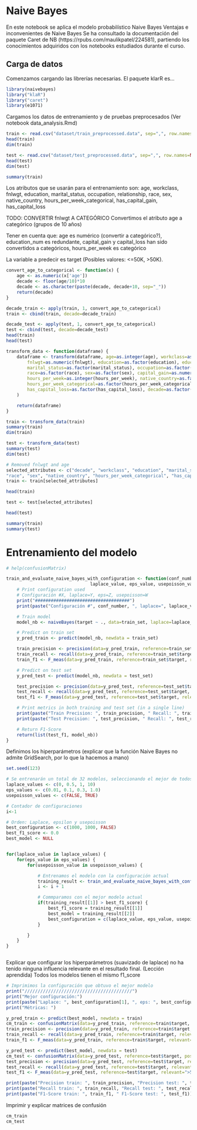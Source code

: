 # Naive Bayes
En este notebook se aplica el modelo probabilístico Naive Bayes
Ventajas e inconvenientes de Naive Bayes
Se ha consultado la documentación del paquete Caret de NB (https://rpubs.com/maulikpatel/224581), partiendo los conocimientos adquiridos con los notebooks estudiados durante el curso.

## Carga de datos
Comenzamos cargando las librerías necesarias.
El paquete klarR es...

```r
library(naivebayes)
library("klaR")
library("caret")
library(e1071)
```

Cargamos los datos de entrenamiento y de pruebas preprocesados (Ver notebook data_analysis.Rmd)
```r
train <- read.csv("dataset/train_preprocessed.data", sep=",", row.names=NULL, header=TRUE)
head(train)
dim(train)

test <- read.csv("dataset/test_preprocessed.data", sep=",", row.names=NULL, header=TRUE)
head(test)
dim(test)
```

```r
summary(train)
```

Los atributos que se usarán para el entrenamiento son:
age, workclass, fnlwgt, education, marital_status, occupation, relationship, race, 
sex, native_country, hours_per_week_categorical, has_capital_gain, has_capital_loss

TODO: CONVERTIR fnlwgt A CATEGÓRICO
Convertimos el atributo age a categórico (grupos de 10 años)

Tener en cuenta que: age es numérico (convertir a categórico?), education_num es redundante, 
capital_gain y capital_loss han sido convertidos a categóricos, hours_per_week es categórico

La variable a predecir es target (Posibles valores: <=50K, >50K).

```r
convert_age_to_categorical <- function(x) {
    age <- as.numeric(x['age'])
    decade <- floor(age/10)*10
    decade <- as.character(paste(decade, decade+10, sep="_"))
    return(decade)
}	
```	

```r
decade_train <- apply(train, 1, convert_age_to_categorical)
train <- cbind(train, decade=decade_train)

decade_test <- apply(test, 1, convert_age_to_categorical)
test <- cbind(test, decade=decade_test)
head(train)
head(test)
```

```r
transform_data <- function(dataframe) {
    dataframe <- transform(dataframe, age=as.integer(age), workclass=as.factor(workclass),
        fnlwgt=as.numeric(fnlwgt), education=as.factor(education), education_num=as.integer(education_num),
        marital_status=as.factor(marital_status), occupation=as.factor(occupation), relationship=as.factor(relationship),
        race=as.factor(race), sex=as.factor(sex), capital_gain=as.numeric(capital_gain), capital_loss=as.numeric(capital_loss),
        hours_per_week=as.integer(hours_per_week), native_country=as.factor(native_country), target=as.factor(target),
        hours_per_week_categorical=as.factor(hours_per_week_categorical),has_capital_gain=as.factor(has_capital_gain),
        has_capital_loss=as.factor(has_capital_loss), decade=as.factor(decade)
    )

    return(dataframe)
}
```

```r
train <- transform_data(train)
summary(train)	
dim(train)

test <- transform_data(test)
summary(test)
dim(test)
```

```r
# Removed fnlwgt and age
selected_attributes <- c("decade", "workclass", "education", "marital_status", "occupation", "relationship", 
"race", "sex", "native_country", "hours_per_week_categorical", "has_capital_gain", "has_capital_loss", "target")
train <- train[selected_attributes]

head(train)	
```	

```r
test <- test[selected_attributes]

head(test)
```	


```r
summary(train)	
summary(test)
```


# Entrenamiento del modelo

```r
# help(confusionMatrix)
```
	
```r
train_and_evaluate_naive_bayes_with_configuration <- function(conf_number, train_set, test_set, 
                                laplace_value, eps_value, usepoisson_value) {
    # Print configuration used
    # Configuración #X, laplace=Y, eps=Z, usepoisson=W
    print("####################################")
    print(paste("Configuración #", conf_number, ", laplace=", laplace_value, ", eps=", eps_value, ", usepoisson=", usepoisson_value))

    # Train model
    model_nb <- naiveBayes(target ~ ., data=train_set, laplace=laplace_value, eps=eps_value, usepoisson=usepoisson_value)

    # Predict on train set
    y_pred_train <- predict(model_nb, newdata = train_set)

    train_precision <- precision(data=y_pred_train, reference=train_set$target, relevant=">50K")
    train_recall <- recall(data=y_pred_train, reference=train_set$target, relevant=">50K")
    train_f1 <- F_meas(data=y_pred_train, reference=train_set$target, relevant=">50K")

    # Predict on test set
    y_pred_test <- predict(model_nb, newdata = test_set)

    test_precision <- precision(data=y_pred_test, reference=test_set$target, relevant=">50K")
    test_recall <- recall(data=y_pred_test, reference=test_set$target, relevant=">50K")
    test_f1 <- F_meas(data=y_pred_test, reference=test_set$target, relevant=">50K")

    # Print metrics in both training and test set (in a single line)
    print(paste("Train Precision: ", train_precision, " Recall: ", train_recall, " F1-Score ", train_f1))
    print(paste("Test Precision: ", test_precision, " Recall: ", test_recall, " F1-Score ", test_f1))

    # Return F1-Score
    return(list(test_f1, model_nb))
}
```

Definimos los hiperparámetros (explicar que la función Naive Bayes no admite GridSearch, por lo que la hacemos a mano)


```r
set.seed(123)

# Se entrenarán un total de 32 modelos, seleccionando el mejor de todos
laplace_values <- c(0, 0.5, 1, 10)
eps_values <- c(0.01, 0.1, 0.3, 1.0)
usepoisson_values <- c(FALSE, TRUE)

# Contador de configuraciones
i<-1

# Orden: Laplace, epsilon y usepoisson
best_configuration <- c(1000, 1000, FALSE)
best_f1_score <- 0.0
best_model <- NULL


for(laplace_value in laplace_values) {
    for(eps_value in eps_values) {
        for(usepoisson_value in usepoisson_values) {

            # Entrenamos el modelo con la configuración actual
            training_result <- train_and_evaluate_naive_bayes_with_configuration(i, train, test, laplace_value, eps_value, usepoisson_value)
            i <- i + 1

            # Commparamos con el mejor modelo actual
            if(training_result[[1]] > best_f1_score) {
                best_f1_score = training_result[[1]]
                best_model = training_result[[2]]
                best_configuration = c(laplace_value, eps_value, usepoisson_value)
            }

        }
    }
}



```

Explicar que configurar los hiperparámetros (suavizado de laplace) no ha tenido ninguna influencia relevante en el resultado final. (Lección aprendida)
Todos los modelos tienen el mismo f1_score

```r
# Imprimimos la configuración que obtuvo el mejor modelo
print("/////////////////////////////////////////")
print("Mejor configuración:")
print(paste("Laplace: ", best_configuration[1], ", eps: ", best_configuration[2], ", usepoisson: ", best_configuration[3]))
print("Métricas: ")

y_pred_train <- predict(best_model, newdata = train)
cm_train <- confusionMatrix(data=y_pred_train, reference=train$target, positive=">50K", mode = "prec_recall")
train_precision <- precision(data=y_pred_train, reference=train$target, relevant=">50K")
train_recall <- recall(data=y_pred_train, reference=train$target, relevant=">50K")
train_f1 <- F_meas(data=y_pred_train, reference=train$target, relevant=">50K")

y_pred_test <- predict(best_model, newdata = test)
cm_test <- confusionMatrix(data=y_pred_test, reference=test$target, positive=">50K", mode = "prec_recall")
test_precision <- precision(data=y_pred_test, reference=test$target, relevant=">50K")
test_recall <- recall(data=y_pred_test, reference=test$target, relevant=">50K")
test_f1 <- F_meas(data=y_pred_test, reference=test$target, relevant=">50K")

print(paste("Precision train: ", train_precision, "Precision test: ", test_precision))
print(paste("Recall train: ", train_recall, "Recall test: ", test_recall))
print(paste("F1-Score train: ", train_f1, " F1-Score test: ", test_f1))

```

Imprimir y explicar matrices de confusión
```r
cm_train
cm_test	
```
